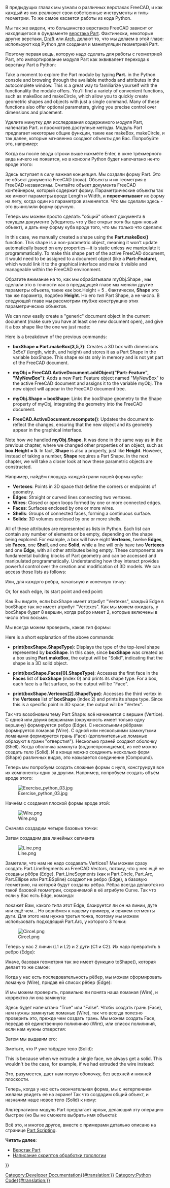 <languages/>

{{Docnav/ru
|[[Manual:A gentle introduction/ru|A gentle introduction]]
|[[Manual:Creating parametric objects/ru|Creating parametric objects]]
|[[Manual:Introduction/ru|Manual start]]
|IconC=Crystal Clear manual.png
}}

{{Manual:TOC}}

<div class="mw-translate-fuzzy">
В предыдущих главах мы узнали о различных верстаках FreeCAD, и как каждый из них реализует свои собственные инструменты и типы геометрии. То же самое касается работы из кода Python.
</div>

<div class="mw-translate-fuzzy">
Мы так же видели, что большинство верстаков FreeCAD зависит от находящегося в фундаменте [[Part Workbench/ru|верстака Part]]. Фактически, некоторые другие верстаки, [[Draft_Workbench/ru|Draft]] или [[Arch_Workbench/ru|Arch]], делают то, что мы делаем в этой главе: используют код Python для создания и манипуляции геометрией Part.
</div>

<div class="mw-translate-fuzzy">
Поэтому первая вещь, которую надо сделать для работы с геометрией Part, это импортирование модуля Part как эквивалент перехода к верстаку Part в Python:
</div>

{{Code|code=
import Part 
}}

Take a moment to explore the Part module by typing '''Part.''' in the Python console and browsing through the available methods and attributes in the autocomplete window. This is a great way to familiarize yourself with the functionality the module offers. You'll find a variety of convenient functions, such as makeBox and makeCircle, which allow you to quickly create geometric shapes and objects with just a single command. Many of these functions also offer optional parameters, giving you precise control over dimensions and placement.


<div class="mw-translate-fuzzy">
Уделите минутку для исследования содержимого модуля Part, напечатав  Part.  и просмотрев доступные методы. Модуль Part предлагает некоторые общие функции, такие как makeBox, makeCircle, и так далее, которые мгновенно создают объекты для Вас. Попробуйте это, например:
</div>

{{Code|code=
Part.makeBox(3,5,7) 
}}

<div class="mw-translate-fuzzy">
Когда вы после ввода строки выше нажмёте Enter, в окне трёхмерного вида ничего не появится, но в консоли Python будет напечатано нечто вроде этого:
</div>

{{Code|code=
<Solid object at 0x5f43600> 
}}

<div class="mw-translate-fuzzy">
Здесь вступает в силу важная концепция. Мы создали форму Part. Это не объект документа FreeCAD (пока). Объекты и их геометрия в FreeCAD независимы. Считайте объект документа FreeCAD контейнером, который содержит форму. Параметрические объекты так же имеют параметры вроде Length и Width, и '''пересчитывают''' их форму на лету, когда один из параметров изменяется. Что мы сделали здесь - это вычислили форму вручную.
</div>

<div class="mw-translate-fuzzy">
Теперь мы можем просто сделать "общий" объект документа в текущем документе (убедитесь что у Вас открыт хотя бы один новый объект), и дать ему форму куба вроде того, что мы только что сделали:
</div>

In this case, we manually created a shape using the '''Part.makeBox()''' function. This shape is a non-parametric object, meaning it won’t update automatically based on any properties—it is static unless we manipulate it programmatically. To make this shape part of the active FreeCAD document, it would need to be assigned to a document object (like a '''Part::Feature'''), which would link it to the graphical interface and make it visible and manageable within the FreeCAD environment.

<div class="mw-translate-fuzzy">
Обратите внимание на то, как мы обрабатывали  myObj.Shape , мы сделали это в точности как в предыдущей главе мы меняли другие параметры объекта, такие как box.Height = 5 . Фактически, '''Shape''' это так же параметр, подобно '''Height'''. Но его тип Part Shape, а не число. В следующей главе мы рассмотрим глубже конструкцию этих параметрических объектов.
</div>

We can now easily create a "generic" document object in the current document (make sure you have at least one new document open), and give it a box shape like the one we just made:

{{Code|code=
boxShape = Part.makeBox(3,5,7)
myObj = FreeCAD.ActiveDocument.addObject("Part::Feature","MyNewBox")
myObj.Shape = boxShape
FreeCAD.ActiveDocument.recompute()
}}

Here is a breakdown of the previous commands:

*'''boxShape = Part.makeBox(3,5,7)''': Creates a 3D box with dimensions 3x5x7 (length, width, and height) and stores it as a Part Shape in the variable boxShape. This shape exists only in memory and is not yet part of the FreeCAD document.

* '''myObj = FreeCAD.ActiveDocument.addObject("Part::Feature", "MyNewBox")''': Adds a new Part::Feature object named "MyNewBox" to the active FreeCAD document and assigns it to the variable myObj. The new object will appear in the FreeCAD document tree.

* '''myObj.Shape = boxShape''': Links the boxShape geometry to the Shape property of myObj, integrating the geometry into the FreeCAD document.

* '''FreeCAD.ActiveDocument.recompute()''': Updates the document to reflect the changes, ensuring that the new object and its geometry appear in the graphical interface.

Note how we handled '''myObj.Shape'''. It was done in the same way as in the previous chapter, where we changed other properties of an object, such as '''box.Height = 5'''. In fact, '''Shape''' is also a property, just like '''Height'''. However, instead of taking a number, '''Shape''' requires a Part Shape. In the next chapter, we will take a closer look at how these parametric objects are constructed.

<div class="mw-translate-fuzzy">
Например, найдём площадь каждой грани нашей формы куба:
</div>

* '''Vertexes''': Points in 3D space that define the corners or endpoints of geometry.
* '''Edges''': Straight or curved lines connecting two vertexes.
* '''Wires''': Closed or open loops formed by one or more connected edges.
* '''Faces''': Surfaces enclosed by one or more wires.
* '''Shells''': Groups of connected faces, forming a continuous surface.
* '''Solids''': 3D volumes enclosed by one or more shells.

All of these attributes are represented as lists in Python. Each list can contain any number of elements or be empty, depending on the shape being explored. For example, a box will have eight '''Vertexes''', twelve '''Edges''', six '''Faces''', one '''Shell''', and one '''Solid''', while a line will only have two '''Vertexes''' and one '''Edge''', with all other attributes being empty. These components are fundamental building blocks of Part geometry and can be accessed and manipulated programmatically. Understanding how they interact provides powerful control over the creation and modification of 3D models. We can access those lists as follows:

{{Code|code=
print(boxShape.Vertexes)
print(boxShape.Edges)
print(boxShape.Wires)
print(boxShape.Faces)
print(boxShape.Shells)
print(boxShape.Solids)
}}

<div class="mw-translate-fuzzy">
Или, для каждого ребра, начальную и конечную точку:
</div>

{{Code|code=
for f in boxShape.Faces:
   print(f.Area)
}}

Or, for each edge, its start point and end point:

{{Code|code=
for e in boxShape.Edges:
   print("New edge")
   print("Start point:")
   print(e.Vertexes[0].Point)
   print("End point:")
   print(e.Vertexes[1].Point)
}}

Как Вы видите, если boxShape имеет атрибут  "Vertexes", каждый Edge в boxShape так же имеет атрибут "Vertexes". Как мы можем ожидать, у boxShape будет 8 вершин, когда ребро имеет 2, которые включены в число этих восьми.

Мы всегда можем проверить, каков тип формы:

{{Code|code=
print(boxShape.ShapeType)
print(boxShape.Faces[0].ShapeType)
print(boxShape.Vertexes[2].ShapeType)
}}

Here is a short explanation of the above commands:
*'''print(boxShape.ShapeType)''': Displays the type of the top-level shape represented by '''boxShape'''. In this case, since '''boxShape''' was created as a box using '''Part.makeBox''', the output will be "Solid", indicating that the shape is a 3D solid object.

*'''print(boxShape.Faces[0].ShapeType)''': Accesses the first face in the '''Faces''' list of '''boxShape''' (index 0) and prints its shape type. For a box, each face is a flat surface, so the output will be "Face".

*'''print(boxShape.Vertexes[2].ShapeType)''': Accesses the third vertex in the '''Vertexes''' list of '''boxShape''' (index 2) and prints its shape type. Since this is a specific point in 3D space, the output will be "Vertex".

<div class="mw-translate-fuzzy">
Так что возобновим тему Part Shape: всё начинается с вершин (Vertice). С одной или двумя вершинами (окружность имеет только одну вершину) формируется ребро (Edge). С несколькими рёбрами формируется ломаная (Wire). С одной или несколькими замкнутыми ломаными формируется грань (Face) (дополнительные ломаные образуют в грани "отверстия"). Несколько граней создают оболочку (Shell). Когда оболочка замкнута (водонепроницаемо), из неё можно создать тело (Solid). И в конце можно соединить несколько форм (Shape) различных видов, это называется соединение (Compound).
</div>

Теперь мы попробуем создать сложные формы с нуля, конструируя все их компоненты один за другим. Например, попробуем создать объём вроде этого:

[[Image:Exercise_python_03.jpg]]

Начнём с создания плоской формы вроде этой:

[[Image:Wire.png]]

Сначала создадим четыре базовые точки:

{{Code|code=
V1 = FreeCAD.Vector(0,10,0)
V2 = FreeCAD.Vector(30,10,0)
V3 = FreeCAD.Vector(30,-10,0)
V4 = FreeCAD.Vector(0,-10,0)
}}

Затем создадим два линейных сегмента

[[Image:Line.png]]

{{Code|code=
L1 = Part.LineSegment(V1,V2)
L2 = Part.LineSegment(V4,V3)
}}

<div class="mw-translate-fuzzy">
Заметили, что нам не надо создавать Vertices? Мы можем сразу создать Part.LineSegments из FreeCAD Vectors, потому, что у нес ещё не созданы рёбра (Edge). Part.LineSegments (как и Part.Circle, Part.Arc, Part.Ellipse или Part.BSpline) создают не ребро (Edge), а базовую геометрию, на которой будут созданы рёбра. Рёбра всегда делаются из такой базовой геометрии, сохраняемой в её атрибуте Curve. Так что если у Вас есть Edge, команда:
</div>

{{Code|code=
print(Edge.Curve) 
}}

<div class="mw-translate-fuzzy">
покажет Вам, какого типа этот Edge, базируется ли он на линии, дуге или ещё чем... Но вернёмся к нашему примеру, и свяжем сегменты дуги. Для этого нам нужна третья точка, поэтому мы можем использовать подходящий Part.Arc, у которого 3 точки:
</div>

[[Image:Circel.png]]

{{Code|code=
VC1 = FreeCAD.Vector(-10,0,0)
C1 = Part.Arc(V1,VC1,V4)
VC2 = FreeCAD.Vector(40,0,0)
C2 = Part.Arc(V2,VC2,V3)
}}

Теперь у нас 2 линии (L1 и L2) и 2 дуги (C1 и C2). Их надо превратить в ребро (Edge):

{{Code|code=
E1 = Part.Edge(L1)
E2 = Part.Edge(L2)
E3 = Part.Edge(C1)
E4 = Part.Edge(C2)
}}

<div class="mw-translate-fuzzy">
Иначе, базовая геометрия так же имеет функцию toShape(), которая делает то же самое:
</div>

{{Code|code=
E1 = L1.toShape()
E2 = L2.toShape()
 ...
}}

<div class="mw-translate-fuzzy">
Когда у нас есть последовательность рёбер, мы можем сформировать ломаную (Wire), придав ей список рёбер (Edge):
</div> 

{{Code|code=
W = Part.Wire([E1,E4,E2,E3]) 
}}

<div class="mw-translate-fuzzy">
И мы можем проверить, правильно ли понята наша ломаная (Wire), и корректно ли она замкнута:
</div>

{{Code|code=
print( W.isClosed() ) 
}}

<div class="mw-translate-fuzzy">
Здесь будет напечатано "True" или "False". Чтобы создать грань (Face), нам нужны замкнутые ломаные (Wire), так что всегда полезно проверить это, прежде чем создать грань. Мы можем создать Face, передав ей единственную полилинию (Wire), или список полилиний, если нам нужны отверстия:
</div>

{{Code|code=
F = Part.Face(W) 
}}

Затем мы выдавим его:

{{Code|code=
P = F.extrude(FreeCAD.Vector(0,0,10)) 
}}

<div class="mw-translate-fuzzy">
Зметьте, что P уже твёрдое тело (Solid):
</div>

{{Code|code=
print(P.ShapeType) 
}}

This is because when we extrude a single face, we always get a solid. This wouldn't be the case, for example, if we had extruded the wire instead:

{{Code|code=
S = W.extrude(FreeCAD.Vector(0,0,10))
print(S.ShapeType)
}}

Это, разумеется, даст нам полую оболочку, без верхней и нижней плоскости.

Теперь, когда у нас есть окончательная форма, мы с нетерпением желаем увидеть её на экране! Так что создадим общий объект, и назначим наше новое тело (Solid) к нему:

{{Code|code=
myObj2 = FreeCAD.ActiveDocument.addObject("Part::Feature","My_Strange_Solid")
myObj2.Shape = P
FreeCAD.ActiveDocument.recompute()
}}

Альтернативно модуль Part предлагает ярлык, делающий эту операцию быстрее (но Вы не сможете выбрать имя объекта):

{{Code|code=
Part.show(P) 
}}

Всё это, и многое другое, вместе с примерами детально описано на странице [[Topological_data_scripting/ru|Part Scripting]].

'''Читать далее''':

* [[Part_Workbench/ru|Верстак Part]]
* [[Topological_data_scripting/ru|Написание скриптов обработки топологии]]


{{Docnav/ru
|[[Manual:A gentle introduction/ru|A gentle introduction]]
|[[Manual:Creating parametric objects/ru|Creating parametric objects]]
|[[Manual:Introduction/ru|Manual start]]
|IconC=Crystal Clear manual.png
}}

{{Powerdocnavi{{#translation:}}}}
[[Category:Developer Documentation{{#translation:}}]]
[[Category:Python Code{{#translation:}}]]
{{clear}}